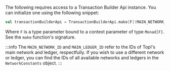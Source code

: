 
The following requires access to a Transaction Builder Api instance. You can initialize one using the following snippet:

```scala
val transactionBuilderApi = TransactionBuilderApi.make[F](MAIN_NETWORK_ID, MAIN_LEDGER_ID)
```

Where `F` is a type parameter bound to a context parameter of type `Monad[F]`. See the `make`
function's <ScaladocLink path="co/topl/brambl/builders/TransactionBuilderApi$.html">signature</ScaladocLink>.


:::info
The `MAIN_NETWORK_ID` and `MAIN_LEDGER_ID` refer to the IDs of Topl's main network and ledger, respectfully. If you
wish to use a different network or ledger, you can find the IDs of all available networks and ledgers in
the <ScaladocLink path="co/topl/brambl/constants/NetworkConstants$.html"><code>NetworkConstants</code></ScaladocLink> object.
:::